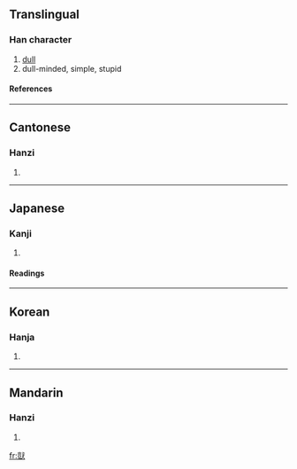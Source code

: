 {{see|呆}}

==Translingual==
===Han character===
{{Han char|rn=94|rad=犬|as=10|sn=13|four=2313<sub>4</sub>|canj=山廿戈大 (UTIK)}}
# [[dull]]
# dull-minded, simple, stupid
====References====
{{Han ref|kx=0716.340|dkj=20599|dj=1128.190|hdz=21361.100|uh=7343|ud=29507|bh=E2CA|bd=58058}}

----
==Cantonese==
===Hanzi===
{{yue-hanzi|jyut=|y=daai4, ngoi4}}
# {{defn|Cantonese}}

----
==Japanese==
===Kanji===
{{ja-kanji|grade=|rs=犬10}}
# {{defn|Japanese}} 
====Readings====
{{ja-readings|on=[[がい]] (gai)|kun=[[おろか]] (oroka)|nanori=}}

----
==Korean==
===Hanja===
{{ko-hanja|hangeul=애|eumhun=|rv=ae|mr=ae|y=ay}}
# {{defn|Korean}}

----
==Mandarin==
===Hanzi===
{{cmn-hanzi|pin=[[cāng]] ([[cang1]]), [[dāi]] ([[dai1]])|wg=ts'ang<sup>1</sup>, tai<sup>1</sup>}}
# {{defn|Mandarin}}

[[fr:獃]]